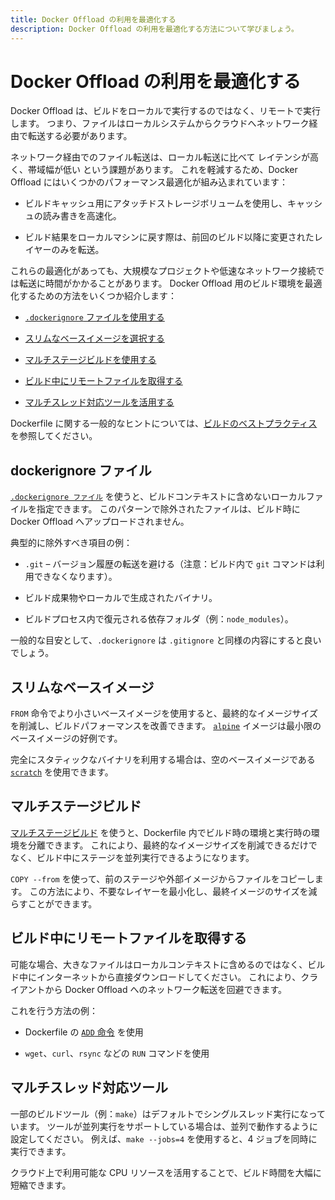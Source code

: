 ```yaml
---
title: Docker Offload の利用を最適化する
description: Docker Offload の利用を最適化する方法について学びましょう。
---
```


# Docker Offload の利用を最適化する

Docker Offload は、ビルドをローカルで実行するのではなく、リモートで実行します。
つまり、ファイルはローカルシステムからクラウドへネットワーク経由で転送する必要があります。

ネットワーク経由でのファイル転送は、ローカル転送に比べて レイテンシが高く、帯域幅が低い という課題があります。
これを軽減するため、Docker Offload にはいくつかのパフォーマンス最適化が組み込まれています：

- ビルドキャッシュ用にアタッチドストレージボリュームを使用し、キャッシュの読み書きを高速化。

- ビルド結果をローカルマシンに戻す際は、前回のビルド以降に変更されたレイヤーのみを転送。

これらの最適化があっても、大規模なプロジェクトや低速なネットワーク接続では転送に時間がかかることがあります。
Docker Offload 用のビルド環境を最適化するための方法をいくつか紹介します：

- [`.dockerignore` ファイルを使用する](#dockerignore-ファイル)

- [スリムなベースイメージを選択する](#スリムなベースイメージ)

- [マルチステージビルドを使用する](#マルチステージビルド)

- [ビルド中にリモートファイルを取得する](#ビルド中にリモートファイルを取得する)

- [マルチスレッド対応ツールを活用する](#マルチスレッド対応ツール)

Dockerfile に関する一般的なヒントについては、[ビルドのベストプラクティス](https://docs.docker.com/build/building/best-practices/) を参照してください。

## dockerignore ファイル

[`.dockerignore ファイル`](https://docs.docker.com/build/concepts/context/#dockerignore-files) を使うと、ビルドコンテキストに含めないローカルファイルを指定できます。
このパターンで除外されたファイルは、ビルド時に Docker Offload へアップロードされません。

典型的に除外すべき項目の例：

- `.git` – バージョン履歴の転送を避ける（注意：ビルド内で `git` コマンドは利用できなくなります）。

- ビルド成果物やローカルで生成されたバイナリ。

- ビルドプロセス内で復元される依存フォルダ（例：`node_modules`）。

一般的な目安として、`.dockerignore` は `.gitignore` と同様の内容にすると良いでしょう。

## スリムなベースイメージ

`FROM` 命令でより小さいベースイメージを使用すると、最終的なイメージサイズを削減し、ビルドパフォーマンスを改善できます。
[`alpine`](https://hub.docker.com/_/alpine) イメージは最小限のベースイメージの好例です。

完全にスタティックなバイナリを利用する場合は、空のベースイメージである [`scratch`](https://hub.docker.com/_/scratch) を使用できます。

## マルチステージビルド

[マルチステージビルド](https://docs.docker.com/build/building/multi-stage/) を使うと、Dockerfile 内でビルド時の環境と実行時の環境を分離できます。
これにより、最終的なイメージサイズを削減できるだけでなく、ビルド中にステージを並列実行できるようになります。

`COPY --from` を使って、前のステージや外部イメージからファイルをコピーします。
この方法により、不要なレイヤーを最小化し、最終イメージのサイズを減らすことができます。

## ビルド中にリモートファイルを取得する

可能な場合、大きなファイルはローカルコンテキストに含めるのではなく、ビルド中にインターネットから直接ダウンロードしてください。
これにより、クライアントから Docker Offload へのネットワーク転送を回避できます。

これを行う方法の例：

- Dockerfile の [`ADD` 命令](https://docs.docker.com/reference/dockerfile/#add) を使用

- `wget`、`curl`、`rsync` などの `RUN` コマンドを使用

## マルチスレッド対応ツール

一部のビルドツール（例：`make`）はデフォルトでシングルスレッド実行になっています。
ツールが並列実行をサポートしている場合は、並列で動作するように設定してください。
例えば、`make --jobs=4` を使用すると、4 ジョブを同時に実行できます。

クラウド上で利用可能な CPU リソースを活用することで、ビルド時間を大幅に短縮できます。
